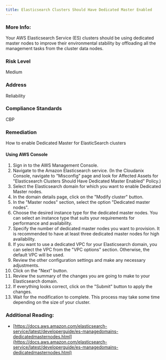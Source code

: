 ```yaml
---
title: Elasticsearch Clusters Should Have Dedicated Master Enabled
---
```


### More Info:

Your AWS Elasticsearch Service (ES) clusters should be using dedicated master nodes to improve their environmental stability by offloading all the management tasks from the cluster data nodes.

### Risk Level

Medium

### Address

Reliability

### Compliance Standards

CBP

### Remediation

How to enable Dedicated Master for ElasticSearch clusters

#### Using AWS Console

1. Sign in to the AWS Management Console.
2. Navigate to the Amazon Elasticsearch service.
   (In the Cloudanix Console, navigate to "Misconfig" page and look for Affected Assets for "Elasticsearch Clusters Should Have Dedicated Master Enabled" Policy.)
3. Select the Elasticsearch domain for which you want to enable Dedicated Master nodes.
4. In the domain details page, click on the "Modify cluster" button.
5. In the "Master nodes" section, select the option "Dedicated master nodes".
6. Choose the desired instance type for the dedicated master nodes. You can select an instance type that suits your requirements for performance and availability.
7. Specify the number of dedicated master nodes you want to provision. It is recommended to have at least three dedicated master nodes for high availability.
8. If you want to use a dedicated VPC for your Elasticsearch domain, you can select the VPC from the "VPC options" section. Otherwise, the default VPC will be used.
9. Review the other configuration settings and make any necessary adjustments.
10. Click on the "Next" button.
11. Review the summary of the changes you are going to make to your Elasticsearch domain.
12. If everything looks correct, click on the "Submit" button to apply the changes.
13. Wait for the modification to complete. This process may take some time depending on the size of your cluster.

### Additional Reading:

- [https://docs.aws.amazon.com/elasticsearch-service/latest/developerguide/es-managedomains-dedicatedmasternodes.html](https://docs.aws.amazon.com/elasticsearch-service/latest/developerguide/es-managedomains-dedicatedmasternodes.html)
